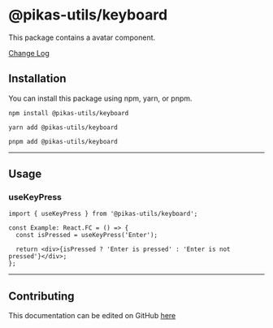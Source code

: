 
<NextSeo title="Keyboard" />

# @pikas-utils/keyboard

This package contains a avatar component.

<a href="https://github.com/Achaak/pikas/blob/main/packages/utils/keyboard/CHANGELOG.md">
  Change Log
</a>

## Installation

You can install this package using npm, yarn, or pnpm.

```
npm install @pikas-utils/keyboard
```

```
yarn add @pikas-utils/keyboard
```

```
pnpm add @pikas-utils/keyboard
```

---

## Usage

### useKeyPress

<UseKeyPressExample />

```tsx
import { useKeyPress } from '@pikas-utils/keyboard';

const Example: React.FC = () => {
  const isPressed = useKeyPress('Enter');

  return <div>{isPressed ? 'Enter is pressed' : 'Enter is not pressed'}</div>;
};
```

---

## Contributing

This documentation can be edited on GitHub [here](https://github.com/Achaak/pikas/blob/main/apps/docs-utils/pages/keyboard.mdx)
